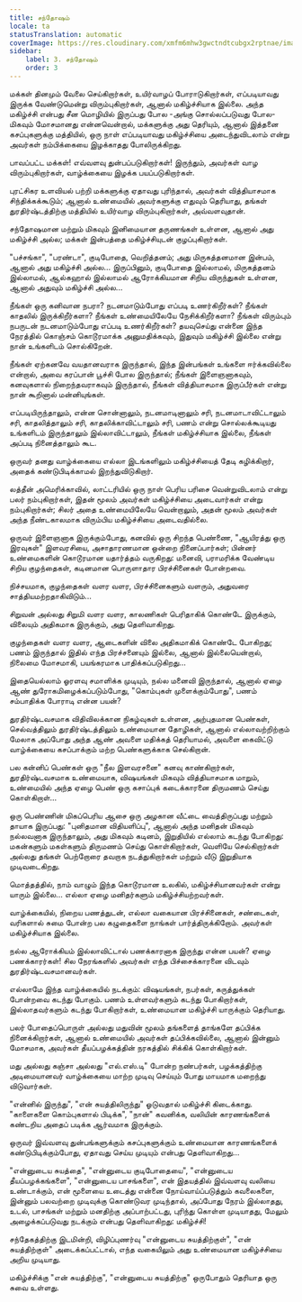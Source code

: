 ```yaml
---
title: சந்தோஷம்
locale: ta
statusTranslation: automatic
coverImage: https://res.cloudinary.com/xmfm6mhw3gwctndtcubgx2rptnae/image/upload/v1741354419/small_cover_la_gran_rebelion_28716e29d2.webp
sidebar:
    label: 3. சந்தோஷம்
    order: 3
---
```

மக்கள் தினமும் வேலை செய்கிறார்கள், உயிர்வாழப் போராடுகிறார்கள், எப்படியாவது இருக்க வேண்டுமென்று விரும்புகிறார்கள், ஆனால் மகிழ்ச்சியாக இல்லை. அந்த மகிழ்ச்சி என்பது சீன மொழியில் இருப்பது போல -அங்கு சொல்லப்படுவது போல- மிகவும் மோசமானது என்னவென்றால், மக்களுக்கு அது தெரியும், ஆனால் இத்தனை கசப்புகளுக்கு மத்தியில், ஒரு நாள் எப்படியாவது மகிழ்ச்சியை அடைந்துவிடலாம் என்று அவர்கள் நம்பிக்கையை இழக்காதது போலிருக்கிறது.

பாவப்பட்ட மக்கள்! எவ்வளவு துன்பப்படுகிறார்கள்! இருந்தும், அவர்கள் வாழ விரும்புகிறார்கள், வாழ்க்கையை இழக்க பயப்படுகிறார்கள்.

புரட்சிகர உளவியல் பற்றி மக்களுக்கு ஏதாவது புரிந்தால், அவர்கள் வித்தியாசமாக சிந்திக்கக்கூடும்; ஆனால் உண்மையில் அவர்களுக்கு எதுவும் தெரியாது, தங்கள் துரதிர்ஷ்டத்திற்கு மத்தியில் உயிர்வாழ விரும்புகிறார்கள், அவ்வளவுதான்.

சந்தோஷமான மற்றும் மிகவும் இனிமையான தருணங்கள் உள்ளன, ஆனால் அது மகிழ்ச்சி அல்ல; மக்கள் இன்பத்தை மகிழ்ச்சியுடன் குழப்புகிறார்கள்.

"பச்சங்கா", "பரண்டா", குடிபோதை, வெறித்தனம்; அது மிருகத்தனமான இன்பம், ஆனால் அது மகிழ்ச்சி அல்ல... இருப்பினும், குடிபோதை இல்லாமல், மிருகத்தனம் இல்லாமல், ஆல்கஹால் இல்லாமல் ஆரோக்கியமான சிறிய விருந்துகள் உள்ளன, ஆனால் அதுவும் மகிழ்ச்சி அல்ல...

நீங்கள் ஒரு கனிவான நபரா? நடனமாடும்போது எப்படி உணர்கிறீர்கள்? நீங்கள் காதலில் இருக்கிறீர்களா? நீங்கள் உண்மையிலேயே நேசிக்கிறீர்களா? நீங்கள் விரும்பும் நபருடன் நடனமாடும்போது எப்படி உணர்கிறீர்கள்? தயவுசெய்து என்னை இந்த நேரத்தில் கொஞ்சம் கொடூரமாக்க அனுமதிக்கவும், இதுவும் மகிழ்ச்சி இல்லை என்று நான் உங்களிடம் சொல்கிறேன்.

நீங்கள் ஏற்கனவே வயதானவராக இருந்தால், இந்த இன்பங்கள் உங்களை ஈர்க்கவில்லை என்றால், அவை கரப்பான் பூச்சி போல இருந்தால்; நீங்கள் இளைஞனாகவும், கனவுகளால் நிறைந்தவராகவும் இருந்தால், நீங்கள் வித்தியாசமாக இருப்பீர்கள் என்று நான் கூறினால் மன்னியுங்கள்.

எப்படியிருந்தாலும், என்ன சொன்னாலும், நடனமாடினாலும் சரி, நடனமாடாவிட்டாலும் சரி, காதலித்தாலும் சரி, காதலிக்காவிட்டாலும் சரி, பணம் என்று சொல்லக்கூடியது உங்களிடம் இருந்தாலும் இல்லாவிட்டாலும், நீங்கள் மகிழ்ச்சியாக இல்லை, நீங்கள் அப்படி நினைத்தாலும் கூட.

ஒருவர் தனது வாழ்க்கையை எல்லா இடங்களிலும் மகிழ்ச்சியைத் தேடி கழிக்கிறார், அதைக் கண்டுபிடிக்காமல் இறந்துவிடுகிறார்.

லத்தீன் அமெரிக்காவில், லாட்டரியில் ஒரு நாள் பெரிய பரிசை வென்றுவிடலாம் என்று பலர் நம்புகிறார்கள், இதன் மூலம் அவர்கள் மகிழ்ச்சியை அடைவார்கள் என்று நம்புகிறார்கள்; சிலர் அதை உண்மையிலேயே வென்றாலும், அதன் மூலம் அவர்கள் அந்த நீண்டகாலமாக விரும்பிய மகிழ்ச்சியை அடைவதில்லை.

ஒருவர் இளைஞனாக இருக்கும்போது, ​​கனவில் ஒரு சிறந்த பெண்ணை, "ஆயிரத்து ஒரு இரவுகள்" இளவரசியை, அசாதாரணமான ஒன்றை நினைப்பார்கள்; பின்னர் உண்மைகளின் கொடூரமான யதார்த்தம் வருகிறது: மனைவி, பராமரிக்க வேண்டிய சிறிய குழந்தைகள், கடினமான பொருளாதார பிரச்சினைகள் போன்றவை.

நிச்சயமாக, குழந்தைகள் வளர வளர, பிரச்சினைகளும் வளரும், அதுவரை சாத்தியமற்றதாகிவிடும்...

சிறுவன் அல்லது சிறுமி வளர வளர, காலணிகள் பெரிதாகிக் கொண்டே இருக்கும், விலையும் அதிகமாக இருக்கும், அது தெளிவாகிறது.

குழந்தைகள் வளர வளர, ஆடைகளின் விலை அதிகமாகிக் கொண்டே போகிறது; பணம் இருந்தால் இதில் எந்த பிரச்சனையும் இல்லை, ஆனால் இல்லையென்றால், நிலைமை மோசமாகி, பயங்கரமாக பாதிக்கப்படுகிறது...

இதையெல்லாம் ஓரளவு சமாளிக்க முடியும், நல்ல மனைவி இருந்தால், ஆனால் ஏழை ஆண் துரோகமிழைக்கப்படும்போது, ​​"கொம்புகள் முளைக்கும்போது", பணம் சம்பாதிக்க போராடி என்ன பயன்?

துரதிர்ஷ்டவசமாக விதிவிலக்கான நிகழ்வுகள் உள்ளன, அற்புதமான பெண்கள், செல்வத்திலும் துரதிர்ஷ்டத்திலும் உண்மையான தோழிகள், ஆனால் எல்லாவற்றிற்கும் மேலாக அப்போது அந்த ஆண் அவளை மதிக்கத் தெரியாமல், அவளை கைவிட்டு வாழ்க்கையை கசப்பாக்கும் மற்ற பெண்களுக்காக செல்கிறான்.

பல கன்னிப் பெண்கள் ஒரு "நீல இளவரசனை" கனவு காண்கிறார்கள், துரதிர்ஷ்டவசமாக உண்மையாக, விஷயங்கள் மிகவும் வித்தியாசமாக மாறும், உண்மையில் அந்த ஏழை பெண் ஒரு கசாப்புக் கடைக்காரனை திருமணம் செய்து கொள்கிறாள்...

ஒரு பெண்ணின் மிகப்பெரிய ஆசை ஒரு அழகான வீட்டை வைத்திருப்பது மற்றும் தாயாக இருப்பது: "புனிதமான விதியளிப்பு", ஆனால் அந்த மனிதன் மிகவும் நல்லவனாக இருந்தாலும், அது மிகவும் கடினம், இறுதியில் எல்லாம் கடந்து போகிறது: மகன்களும் மகள்களும் திருமணம் செய்து கொள்கிறார்கள், வெளியே செல்கிறார்கள் அல்லது தங்கள் பெற்றோரை தவறாக நடத்துகிறார்கள் மற்றும் வீடு இறுதியாக முடிவடைகிறது.

மொத்தத்தில், நாம் வாழும் இந்த கொடூரமான உலகில், மகிழ்ச்சியானவர்கள் என்று யாரும் இல்லை... எல்லா ஏழை மனிதர்களும் மகிழ்ச்சியற்றவர்கள்.

வாழ்க்கையில், நிறைய பணத்துடன், எல்லா வகையான பிரச்சினைகள், சண்டைகள், வரிகளால் சுமை போன்ற பல கழுதைகளை நாங்கள் பார்த்திருக்கிறோம். அவர்கள் மகிழ்ச்சியாக இல்லை.

நல்ல ஆரோக்கியம் இல்லாவிட்டால் பணக்காரனாக இருந்து என்ன பயன்? ஏழை பணக்காரர்கள்! சில நேரங்களில் அவர்கள் எந்த பிச்சைக்காரனை விடவும் துரதிர்ஷ்டவசமானவர்கள்.

எல்லாமே இந்த வாழ்க்கையில் நடக்கும்: விஷயங்கள், நபர்கள், கருத்துக்கள் போன்றவை கடந்து போகும். பணம் உள்ளவர்களும் கடந்து போகிறார்கள், இல்லாதவர்களும் கடந்து போகிறார்கள், உண்மையான மகிழ்ச்சி யாருக்கும் தெரியாது.

பலர் போதைப்பொருள் அல்லது மதுவின் மூலம் தங்களைத் தாங்களே தப்பிக்க நினைக்கிறார்கள், ஆனால் உண்மையில் அவர்கள் தப்பிக்கவில்லை, ஆனால் இன்னும் மோசமாக, அவர்கள் தீயப்பழக்கத்தின் நரகத்தில் சிக்கிக் கொள்கிறார்கள்.

மது அல்லது கஞ்சா அல்லது "எல்.எஸ்.டி" போன்ற நண்பர்கள், பழக்கத்திற்கு அடிமையானவர் வாழ்க்கையை மாற்ற முடிவு செய்யும் போது மாயமாக மறைந்து விடுவார்கள்.

"என்னில் இருந்து", "என் சுயத்திலிருந்து" ஓடுவதால் மகிழ்ச்சி கிடைக்காது. "காளைகளை கொம்புகளால் பிடிக்க", "நான்" கவனிக்க, வலியின் காரணங்களைக் கண்டறிய அதைப் படிக்க ஆர்வமாக இருக்கும்.

ஒருவர் இவ்வளவு துன்பங்களுக்கும் கசப்புகளுக்கும் உண்மையான காரணங்களைக் கண்டுபிடிக்கும்போது, ​​ஏதாவது செய்ய முடியும் என்பது தெளிவாகிறது...

"என்னுடைய சுயத்தை", "என்னுடைய குடிபோதையை", "என்னுடைய தீயப்பழக்கங்களை", "என்னுடைய பாசங்களை", என் இதயத்தில் இவ்வளவு வலியை உண்டாக்கும், என் மூளையை உடைத்து என்னை நோய்வாய்ப்படுத்தும் கவலைகளை, இன்னும் பலவற்றை முடிவுக்கு கொண்டுவர முடிந்தால், அப்போது நேரம் இல்லாதது, உடல், பாசங்கள் மற்றும் மனதிற்கு அப்பாற்பட்டது, புரிந்து கொள்ள முடியாதது, மேலும் அழைக்கப்படுவது நடக்கும் என்பது தெளிவாகிறது: மகிழ்ச்சி!

சந்தேகத்திற்கு இடமின்றி, விழிப்புணர்வு "என்னுடைய சுயத்திற்குள்", "என் சுயத்திற்குள்" அடைக்கப்பட்டால், எந்த வகையிலும் அது உண்மையான மகிழ்ச்சியை அறிய முடியாது.

மகிழ்ச்சிக்கு "என் சுயத்திற்கு", "என்னுடைய சுயத்திற்கு" ஒருபோதும் தெரியாத ஒரு சுவை உள்ளது.


